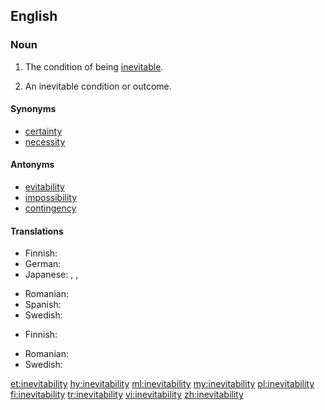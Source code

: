 ==English==

===Noun===
{{en-noun|~|inevitabilities}}

# {{context|uncountable|lang=en}} The condition of being [[inevitable]].
# {{context|countable|lang=en}} An inevitable condition or outcome.

====Synonyms====
* [[certainty]]
* [[necessity]]

====Antonyms====
* [[evitability]]
* [[impossibility]]
* [[contingency]]

====Translations====
{{trans-top|the condition of being inevitable}}
*Finnish: {{t|fi|väistämättömyys}}
*German: {{t|de|Unvermeidlichkeit}}
*Japanese: {{t|ja|不可避|tr=fukahi}}, {{t+|ja|必然|tr=hitsuzen}}, {{t|ja|必然性|tr=hitsuzensei}}
{{trans-mid}}
* Romanian: {{t+|ro|inevitabilitate}}
* Spanish: {{t|es|inevitabilidad}}
* Swedish: {{t|sv|oundviklighet|c}}
{{trans-bottom}}

{{trans-top|an inevitable condition or outcome}}
*Finnish: {{t|fi|väistämättömyys}}
{{trans-mid}}
* Romanian: {{t+|ro|inevitabilitate|f}}
* Swedish: {{t|sv|oundviklighet|c}}
{{trans-bottom}}

[[et:inevitability]]
[[hy:inevitability]]
[[ml:inevitability]]
[[my:inevitability]]
[[pl:inevitability]]
[[fi:inevitability]]
[[tr:inevitability]]
[[vi:inevitability]]
[[zh:inevitability]]